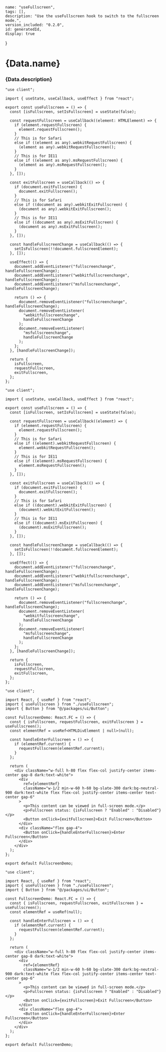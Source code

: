 

    name: "useFullscreen",
    tags: [],
    description: "Use the useFullscreen hook to switch to the fullscreen mode.",
    version_included: "0.2.0",
    id: generatedId,
    display: true
}

<Wrapper>

# {Data.name}
### {Data.description}

<CodeBlock> 

```tsx|Name
"use client";

import { useState, useCallback, useEffect } from "react";

export const useFullscreen = () => {
  const [isFullscreen, setIsFullscreen] = useState(false);

  const requestFullscreen = useCallback((element: HTMLElement) => {
    if (element.requestFullscreen) {
      element.requestFullscreen();
    }
    // This is for Safari
    else if ((element as any).webkitRequestFullscreen) {
      (element as any).webkitRequestFullscreen();
    }
    // This is for IE11
    else if ((element as any).msRequestFullscreen) {
      (element as any).msRequestFullscreen();
    }
  }, []);

  const exitFullscreen = useCallback(() => {
    if (document.exitFullscreen) {
      document.exitFullscreen();
    }
    // This is for Safari
    else if ((document as any).webkitExitFullscreen) {
      (document as any).webkitExitFullscreen();
    }
    // This is for IE11
    else if ((document as any).msExitFullscreen) {
      (document as any).msExitFullscreen();
    }
  }, []);

  const handleFullscreenChange = useCallback(() => {
    setIsFullscreen(!!document.fullscreenElement);
  }, []);

  useEffect(() => {
    document.addEventListener("fullscreenchange", handleFullscreenChange);
    document.addEventListener("webkitfullscreenchange", handleFullscreenChange);
    document.addEventListener("msfullscreenchange", handleFullscreenChange);

    return () => {
      document.removeEventListener("fullscreenchange", handleFullscreenChange);
      document.removeEventListener(
        "webkitfullscreenchange",
        handleFullscreenChange
      );
      document.removeEventListener(
        "msfullscreenchange",
        handleFullscreenChange
      );
    };
  }, [handleFullscreenChange]);

  return {
    isFullscreen,
    requestFullscreen,
    exitFullscreen,
  };
};
```

```jsx|Name
"use client";

import { useState, useCallback, useEffect } from "react";

export const useFullscreen = () => {
  const [isFullscreen, setIsFullscreen] = useState(false);

  const requestFullscreen = useCallback((element) => {
    if (element.requestFullscreen) {
      element.requestFullscreen();
    }
    // This is for Safari
    else if ((element).webkitRequestFullscreen) {
      element.webkitRequestFullscreen();
    }
    // This is for IE11
    else if ((element).msRequestFullscreen) {
      element.msRequestFullscreen();
    }
  }, []);

  const exitFullscreen = useCallback(() => {
    if (document.exitFullscreen) {
      document.exitFullscreen();
    }
    // This is for Safari
    else if ((document).webkitExitFullscreen) {
      (document).webkitExitFullscreen();
    }
    // This is for IE11
    else if ((document).msExitFullscreen) {
      (document).msExitFullscreen();
    }
  }, []);

  const handleFullscreenChange = useCallback(() => {
    setIsFullscreen(!!document.fullscreenElement);
  }, []);

  useEffect(() => {
    document.addEventListener("fullscreenchange", handleFullscreenChange);
    document.addEventListener("webkitfullscreenchange", handleFullscreenChange);
    document.addEventListener("msfullscreenchange", handleFullscreenChange);

    return () => {
      document.removeEventListener("fullscreenchange", handleFullscreenChange);
      document.removeEventListener(
        "webkitfullscreenchange",
        handleFullscreenChange
      );
      document.removeEventListener(
        "msfullscreenchange",
        handleFullscreenChange
      );
    };
  }, [handleFullscreenChange]);

  return {
    isFullscreen,
    requestFullscreen,
    exitFullscreen,
  };
};
```

```tsx|Implementation
"use client";

import React, { useRef } from "react";
import { useFullscreen } from "./useFullscreen";
import { Button } from "@/packages/ui/Button";

const FullscreenDemo: React.FC = () => {
  const { isFullscreen, requestFullscreen, exitFullscreen } = useFullscreen();
  const elementRef = useRef<HTMLDivElement | null>(null);

  const handleEnterFullscreen = () => {
    if (elementRef.current) {
      requestFullscreen(elementRef.current);
    }
  };

  return (
    <div className="w-full h-80 flex flex-col justify-center items-center gap-8 dark:text-white">
      <div
        ref={elementRef}
        className="w-1/2 min-w-60 h-60 bg-slate-300 dark:bg-neutral-900 dark:text-white flex flex-col justify-center items-center text-center gap-6"
      >
        <p>This content can be viewed in full-screen mode.</p>
        <p>Fullscreen status: {isFullscreen ? "Enabled" : "Disabled"}</p>
        <Button onClick={exitFullscreen}>Exit Fullscreen</Button>
      </div>
      <div className="flex gap-4">
        <Button onClick={handleEnterFullscreen}>Enter Fullscreen</Button>
      </div>
    </div>
  );
};

export default FullscreenDemo;
```
```jsx|Implementation
"use client";

import React, { useRef } from "react";
import { useFullscreen } from "./useFullscreen";
import { Button } from "@/packages/ui/Button";

const FullscreenDemo: React.FC = () => {
  const { isFullscreen, requestFullscreen, exitFullscreen } = useFullscreen();
  const elementRef = useRef(null);

  const handleEnterFullscreen = () => {
    if (elementRef.current) {
      requestFullscreen(elementRef.current);
    }
  };

  return (
    <div className="w-full h-80 flex flex-col justify-center items-center gap-8 dark:text-white">
      <div
        ref={elementRef}
        className="w-1/2 min-w-60 h-60 bg-slate-300 dark:bg-neutral-900 dark:text-white flex flex-col justify-center items-center text-center gap-6"
      >
        <p>This content can be viewed in full-screen mode.</p>
        <p>Fullscreen status: {isFullscreen ? "Enabled" : "Disabled"}</p>
        <Button onClick={exitFullscreen}>Exit Fullscreen</Button>
      </div>
      <div className="flex gap-4">
        <Button onClick={handleEnterFullscreen}>Enter Fullscreen</Button>
      </div>
    </div>
  );
};

export default FullscreenDemo;
```
</CodeBlock>




<Display>
    <Demo/>
</Display>
</Wrapper>